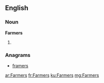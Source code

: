 ==English==

===Noun===
'''Farmers'''

# {{plural of|Farmer}}

===Anagrams===
* [[framers#English|framers]]

[[ar:Farmers]]
[[fr:Farmers]]
[[ku:Farmers]]
[[mg:Farmers]]